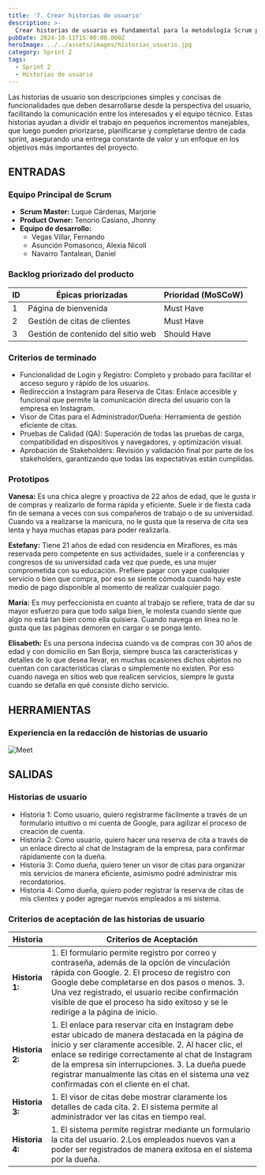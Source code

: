 ```yaml
---
title: '7. Crear historias de usuario'
description: >-
  Crear historias de usuario es fundamental para la metodología Scrum porque permiten definir de manera clara y sencilla las necesidades del cliente o usuario final.
pubDate: 2024-10-11T15:00:00.000Z
heroImage: ../../assets/images/historias_usuario.jpg
category: Sprint 2
tags:
  - Sprint 2
  - Historias de usuario
---
```


Las historias de usuario son descripciones simples y concisas de funcionalidades que deben desarrollarse desde la perspectiva del usuario, facilitando la comunicación entre los interesados y el equipo técnico. Estas historias ayudan a dividir el trabajo en pequeños incrementos manejables, que luego pueden priorizarse, planificarse y completarse dentro de cada sprint, asegurando una entrega constante de valor y un enfoque en los objetivos más importantes del proyecto.

## ENTRADAS

### Equipo Principal de Scrum

- **Scrum Master:** Luque Cárdenas, Marjorie
- **Product Owner:** Tenorio Casiano, Jhonny
- **Equipo de desarrollo:**
  <ul style={{ listStyleType: 'circle', paddingLeft: '20px' }}>
  	<li>Vegas Villar, Fernando</li>
  	<li>Asunción Pomasonco, Alexia Nicoll</li>
  	<li>Navarro Tantalean, Daniel</li>
  </ul>

### Backlog priorizado del producto

| ID  | Épicas priorizadas                 | Prioridad (MoSCoW) |
| --- | ---------------------------------- | ------------------ |
| 1   | Página de bienvenida               | Must Have          |
| 2   | Gestión de citas de clientes       | Must Have          |
| 3   | Gestión de contenido del sitio web | Should Have        |

### Criterios de terminado

- Funcionalidad de Login y Registro: Completo y probado para facilitar el acceso seguro y rápido de los usuarios.
- Redirección a Instagram para Reserva de Citas: Enlace accesible y funcional que permite la comunicación directa del usuario con la empresa en Instagram.
- Visor de Citas para el Administrador/Dueña: Herramienta de gestión eficiente de citas.
- Pruebas de Calidad (QA): Superación de todas las pruebas de carga, compatibilidad en dispositivos y navegadores, y optimización visual.
- Aprobación de Stakeholders: Revisión y validación final por parte de los stakeholders, garantizando que todas las expectativas están cumplidas.

### Prototipos

**Vanesa:** Es una chica alegre y proactiva de 22 años de edad, que le gusta ir de compras y realizarlo de forma rápida y eficiente. Suele ir de fiesta cada fin de semana a veces con sus compañeros de trabajo o de su universidad. Cuando va a realizarse la manicura, no le gusta que la reserva de cita sea lenta y haya muchas etapas para poder realizarla.

**Estefany:** Tiene 21 años de edad con residencia en Miraflores, es más reservada pero competente en sus actividades, suele ir a conferencias y congresos de su universidad cada vez que puede, es una mujer comprometida con su educación. Prefiere pagar con yape cualquier servicio o bien que compra, por eso se siente cómoda cuando hay este medio de pago disponible al momento de realizar cualquier pago.

**María:** Es muy perfeccionista en cuanto al trabajo se refiere, trata de dar su mayor esfuerzo para que todo salga bien, le molesta cuando siente que algo no está tan bien como ella quisiera. Cuando navega en línea no le gusta que las páginas demoren en cargar o se ponga lento.

**Elisabeth:** Es una persona indecisa cuando va de compras con 30 años de edad y con domicilio en San Borja, siempre busca las características y detalles de lo que desea llevar, en muchas ocasiones dichos objetos no cuentan con características claras o simplemente no existen. Por eso cuando navega en sitios web que realicen servicios, siempre le gusta cuando se detalla en qué consiste dicho servicio.

## HERRAMIENTAS

### Experiencia en la redacción de historias de usuario

![Meet](../../assets/images/reunionMeet.jpeg)

## SALIDAS

### Historias de usuario

- Historia 1: Como usuario, quiero registrarme fácilmente a través de un formulario intuitivo o mi cuenta de Google, para agilizar el proceso de creación de cuenta.
- Historia 2: Como usuario, quiero hacer una reserva de cita a través de un enlace directo al chat de Instagram de la empresa, para confirmar rápidamente con la dueña.
- Historia 3: Como dueña, quiero tener un visor de citas para organizar mis servicios de manera eficiente, asimismo podré administrar mis recordatorios.
- Historia 4: Como dueña, quiero poder registrar la reserva de citas de mis clientes y poder agregar nuevos empleados a mi sistema.

### Criterios de aceptación de las historias de usuario

| **Historia** | **Criterios de Aceptación** |
|--------------|-----------------------------|
| **Historia 1:** | 1. El formulario permite registro por correo y contraseña, además de la opción de vinculación rápida con Google. 2. El proceso de registro con Google debe completarse en dos pasos o menos. 3. Una vez registrado, el usuario recibe confirmación visible de que el proceso ha sido exitoso y se le redirige a la página de inicio. |
| **Historia 2:** | 1. El enlace para reservar cita en Instagram debe estar ubicado de manera destacada en la página de inicio y ser claramente accesible. 2. Al hacer clic, el enlace se redirige correctamente al chat de Instagram de la empresa sin interrupciones.  3. La dueña puede registrar manualmente las citas en el sistema una vez confirmadas con el cliente en el chat. |
| **Historia 3:** | 1. El visor de citas debe mostrar claramente los detalles de cada cita. 2. El sistema permite al administrador ver las citas en tiempo real. |
|**Historia 4:**  | 1. El sistema permite registrar mediante un formulario la cita del usuario. 2.Los empleados nuevos van a poder ser registrados de manera exitosa en el sistema por la dueña. |
